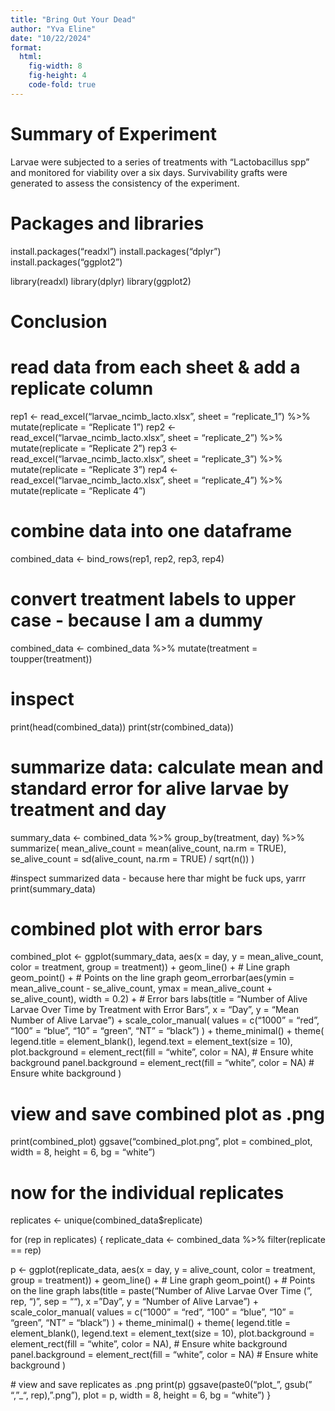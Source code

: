 ```yaml
---
title: "Bring Out Your Dead"
author: "Yva Eline"
date: "10/22/2024"
format: 
  html:
    fig-width: 8
    fig-height: 4
    code-fold: true
---
```


# Summary of Experiment

Larvae were subjected to a series of treatments with "Lactobacillus spp" and monitored for viability over a six days. Survivability grafts were generated to assess the consistency of the experiment.

# Packages and libraries

install.packages("readxl") install.packages("dplyr") install.packages("ggplot2")

library(readxl) library(dplyr) library(ggplot2)

# Conclusion

# read data from each sheet & add a replicate column

rep1 \<- read_excel("larvae_ncimb_lacto.xlsx", sheet = "replicate_1") %\>% mutate(replicate = "Replicate 1") rep2 \<- read_excel("larvae_ncimb_lacto.xlsx", sheet = "replicate_2") %\>% mutate(replicate = "Replicate 2") rep3 \<- read_excel("larvae_ncimb_lacto.xlsx", sheet = "replicate_3") %\>% mutate(replicate = "Replicate 3") rep4 \<- read_excel("larvae_ncimb_lacto.xlsx", sheet = "replicate_4") %\>% mutate(replicate = "Replicate 4")

# combine data into one dataframe

combined_data \<- bind_rows(rep1, rep2, rep3, rep4)

# convert treatment labels to upper case - because I am a dummy

combined_data \<- combined_data %\>% mutate(treatment = toupper(treatment))

# inspect

print(head(combined_data)) print(str(combined_data))

# summarize data: calculate mean and standard error for alive larvae by treatment and day

summary_data \<- combined_data %\>% group_by(treatment, day) %\>% summarize( mean_alive_count = mean(alive_count, na.rm = TRUE), se_alive_count = sd(alive_count, na.rm = TRUE) / sqrt(n()) )

#inspect summarized data - because here thar might be fuck ups, yarrr print(summary_data)

# combined plot with error bars

combined_plot \<- ggplot(summary_data, aes(x = day, y = mean_alive_count, color = treatment, group = treatment)) + geom_line() + \# Line graph geom_point() + \# Points on the line graph geom_errorbar(aes(ymin = mean_alive_count - se_alive_count, ymax = mean_alive_count + se_alive_count), width = 0.2) + \# Error bars labs(title = "Number of Alive Larvae Over Time by Treatment with Error Bars", x = "Day", y = "Mean Number of Alive Larvae") + scale_color_manual( values = c("1000" = "red", "100" = "blue", "10" = "green", "NT" = "black") ) + theme_minimal() + theme( legend.title = element_blank(), legend.text = element_text(size = 10), plot.background = element_rect(fill = "white", color = NA), \# Ensure white background panel.background = element_rect(fill = "white", color = NA) \# Ensure white background )

# view and save combined plot as .png

print(combined_plot) ggsave("combined_plot.png", plot = combined_plot, width = 8, height = 6, bg = "white")

# now for the individual replicates

replicates \<- unique(combined_data\$replicate)

for (rep in replicates) { replicate_data \<- combined_data %\>% filter(replicate == rep)

p \<- ggplot(replicate_data, aes(x = day, y = alive_count, color = treatment, group = treatment)) + geom_line() + \# Line graph geom_point() + \# Points on the line graph labs(title = paste("Number of Alive Larvae Over Time (", rep, ")", sep = ""), x = "Day", y = "Number of Alive Larvae") + scale_color_manual( values = c("1000" = "red", "100" = "blue", "10" = "green", "NT" = "black") ) + theme_minimal() + theme( legend.title = element_blank(), legend.text = element_text(size = 10), plot.background = element_rect(fill = "white", color = NA), \# Ensure white background panel.background = element_rect(fill = "white", color = NA) \# Ensure white background )

\# view and save replicates as .png print(p) ggsave(paste0("plot\_", gsub(" ", "\_", rep), ".png"), plot = p, width = 8, height = 6, bg = "white") }
